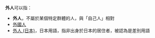 '''外人'''可以指：

* '''外人'''，不屬於某個特定群體的人，與「自己人」相對
* [[外國人|外國人]]
* [[外人_(日本)|外人 (日本)]]，日本用語，指非出身於日本的居住者，被認為是差別用語

{{disambiguation|cat=二字消歧义}}